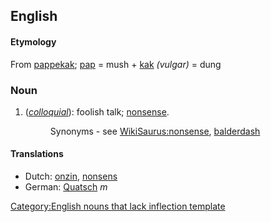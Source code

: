 ==English==

====Etymology====
From {{D.}} [[pappekak]]; [[pap]] = mush + [[kak]] ''(vulgar)'' = dung

===Noun===
#(''[[colloquial]]''): foolish talk; [[nonsense]].
#:Synonyms - see [[WikiSaurus:nonsense]], [[balderdash]]

====Translations====
*Dutch: [[onzin]], [[nonsens]]
*German: [[Quatsch]] ''m''

[[Category:English nouns that lack inflection template]]